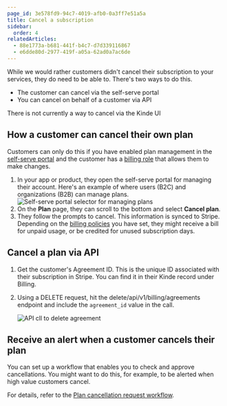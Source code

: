 ```yaml
---
page_id: 3e578fd9-94c7-4019-afb0-0a3ff7e51a5a
title: Cancel a subscription
sidebar:
  order: 4
relatedArticles:
  - 88e1773a-b681-441f-b4c7-d7d339116867
  - e6dde80d-2977-419f-a05a-62ad0a7ac6de
---
```


While we would rather customers didn't cancel their subscription to your services, they do need to be able to. There's two ways to do this.

- The customer can cancel via the self-serve portal
- You can cancel on behalf of a customer via API

<Aside>

  There is not currently a way to cancel via the Kinde UI
  
</Aside>

## How a customer can cancel their own plan

Customers can only do this if you have enabled plan management in the [self-serve portal](/build/set-up-options/self-serve-portal-for-orgs/) and the customer has a [billing role](/billing/get-started/add-billing-role/) that allows them to make changes. 

1. In your app or product, they open the self-serve portal for managing their account. Here's an example of where users (B2C) and organizations (B2B) can manage plans.
   ![Self-serve portal selector for managing plans](https://imagedelivery.net/skPPZTHzSlcslvHjesZQcQ/1f7c8192-418b-412e-1728-54affbfeed00/public)
2. On the **Plan** page, they can scroll to the bottom and select **Cancel plan**.
3. They follow the prompts to cancel. This information is synced to Stripe. Depending on the [billing policies](/billing/manage-plans/upgrade-downgrade-plans/) you have set, they might receive a bill for unpaid usage, or be credited for unused subscription days.

## Cancel a plan via API

1. Get the customer's Agreement ID. This is the unique ID associated with their subscription in Stripe. You can find it in their Kinde record under Billing.
2. Using a DELETE request, hit the delete/api/v1/billing/agreements endpoint and include the `agreement_id` value in the call.

   ![API cll to delete agreement](https://imagedelivery.net/skPPZTHzSlcslvHjesZQcQ/d136fd54-7474-486f-2768-8fcb1deaaa00/public)

## Receive an alert when a customer cancels their plan

You can set up a workflow that enables you to check and approve cancellations. You might want to do this, for example, to be alerted when high value customers cancel.

For details, refer to the [Plan cancellation request workflow](/workflows/example-workflows/plan-cancellation-request-workflow/).
